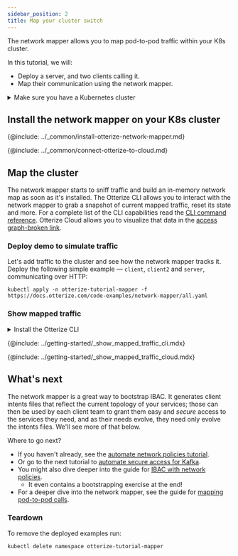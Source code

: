```yaml
---
sidebar_position: 2
title: Map your cluster switch
---
```


The network mapper allows you to map pod-to-pod traffic within your K8s cluster.

In this tutorial, we will:

- Deploy a server, and two clients calling it.
- Map their communication using the network mapper.

<details>
<summary>Make sure you have a Kubernetes cluster</summary>

Before you start, you need to have a Kubernetes cluster. Having a cluster with a [CNI](https://kubernetes.io/docs/concepts/extend-kubernetes/compute-storage-net/network-plugins/) that supports [NetworkPolicies](https://kubernetes.io/docs/concepts/services-networking/network-policies/) isn't required for this tutorial, but is recommended so that your cluster works with other tutorials.

{@include: ../_common/cluster-setup.md}
</details>

## Install the network mapper on your K8s cluster
<Tabs groupId="oss-cloud">
<TabItem value="k8s" label="K8s" attributes={{className: styles.red}}>

{@include: ../_common/install-otterize-network-mapper.md}

</TabItem>
<TabItem value="cloud" label="K8s+Cloud ☁️" attributes={{className: styles.orange}}>

{@include: ../_common/connect-otterize-to-cloud.md}
</TabItem>
</Tabs>




## Map the cluster

The network mapper starts to sniff traffic and build an in-memory network map as soon as it's installed.
The Otterize CLI allows you to interact with the network mapper to grab a snapshot of current mapped traffic,
reset its state and more. For a complete list of the CLI capabilities read the [CLI command reference](/reference/cli/#network-mapper).
Otterize Cloud allows you to visualize that data in the [access graph-broken link](/broken/link).

### Deploy demo to simulate traffic

Let's add traffic to the cluster and see how the network mapper tracks it.
Deploy the following simple example &mdash; `client`, `client2` and `server`, communicating over HTTP:
```shell
kubectl apply -n otterize-tutorial-mapper -f https://docs.otterize.com/code-examples/network-mapper/all.yaml
```

### Show mapped traffic

<Tabs groupId="oss-cloud">
<TabItem value="k8s" label="K8s" attributes={{className: styles.red}}>
<details>
<summary>Install the Otterize CLI</summary>
{@include: ../_common/install-otterize-cli.md}
</details>

{@include: ../getting-started/_show_mapped_traffic_cli.mdx}

</TabItem>
<TabItem value="cloud" label="K8s+Cloud ☁️" attributes={{className: styles.orange}}>

{@include: ../getting-started/_show_mapped_traffic_cloud.mdx}
</TabItem>
</Tabs>



## What's next

The network mapper is a great way to bootstrap IBAC. It generates client intents files that reflect
the current topology of your services; those can then be used by each client team to grant them easy
and *secure* access to the services they need, and as their needs evolve, they need only evolve
the intents files. We'll see more of that below.

Where to go next?

- If you haven't already, see the [automate network policies tutorial](/quick-tutorials/k8s-network-policies).
- Or go to the next tutorial to [automate secure access for Kafka](/quick-tutorials/k8s-kafka-mtls).
- You might also dive deeper into the guide for [IBAC with network policies](../capabilities/network-policies).
  - It even contains a bootstrapping exercise at the end!
- For a deeper dive into the network mapper, see the guide for [mapping pod-to-pod calls](../capabilities/k8s-mapping-pod-to-pod-calls).

### Teardown

To remove the deployed examples run:

```bash
kubectl delete namespace otterize-tutorial-mapper
```

